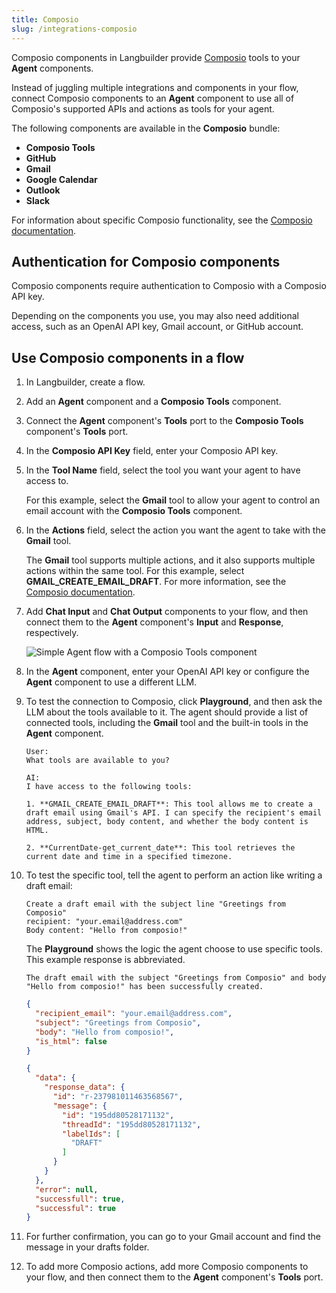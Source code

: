 ```yaml
---
title: Composio
slug: /integrations-composio
---
```


Composio components in Langbuilder provide [Composio](https://app.composio.dev/) tools to your **Agent** components.

Instead of juggling multiple integrations and components in your flow, connect Composio components to an **Agent** component to use all of Composio's supported APIs and actions as tools for your agent.

The following components are available in the **Composio** bundle:

* **Composio Tools**
* **GitHub**
* **Gmail**
* **Google Calendar**
* **Outlook**
* **Slack**

For information about specific Composio functionality, see the [Composio documentation](https://docs.composio.dev/introduction/intro/overview).

## Authentication for Composio components

Composio components require authentication to Composio with a Composio API key.

Depending on the components you use, you may also need additional access, such as an OpenAI API key, Gmail account, or GitHub account.

## Use Composio components in a flow

1. In Langbuilder, create a flow.

2. Add an **Agent** component and a **Composio Tools** component.

3. Connect the **Agent** component's **Tools** port to the **Composio Tools** component's **Tools** port.

4. In the **Composio API Key** field, enter your Composio API key.

5. In the **Tool Name** field, select the tool you want your agent to have access to.

    For this example, select the **Gmail** tool to allow your agent to control an email account with the **Composio Tools** component.

6. In the **Actions** field, select the action you want the agent to take with the **Gmail** tool.

    The **Gmail** tool supports multiple actions, and it also supports multiple actions within the same tool.
    For this example, select **GMAIL_CREATE_EMAIL_DRAFT**.
    For more information, see the [Composio documentation](https://docs.composio.dev/patterns/tools/use-tools/use-specific-actions).

7. Add **Chat Input** and **Chat Output** components to your flow, and then connect them to the **Agent** component's **Input** and **Response**, respectively.

    ![Simple Agent flow with a Composio Tools component](/img/composio/composio-create-flow.png)

8. In the **Agent** component, enter your OpenAI API key or configure the **Agent** component to use a different LLM.

9. To test the connection to Composio, click **Playground**, and then ask the LLM about the tools available to it.
The agent should provide a list of connected tools, including the **Gmail** tool and the built-in tools in the **Agent** component.

    ```text
    User:
    What tools are available to you?

    AI:
    I have access to the following tools:

    1. **GMAIL_CREATE_EMAIL_DRAFT**: This tool allows me to create a draft email using Gmail's API. I can specify the recipient's email address, subject, body content, and whether the body content is HTML.

    2. **CurrentDate-get_current_date**: This tool retrieves the current date and time in a specified timezone.
    ```

10. To test the specific tool, tell the agent to perform an action like writing a draft email:

    ```text
    Create a draft email with the subject line "Greetings from Composio"
    recipient: "your.email@address.com"
    Body content: "Hello from composio!"
    ```

    The **Playground** shows the logic the agent choose to use specific tools.
    This example response is abbreviated.

    ```text
    The draft email with the subject "Greetings from Composio" and body "Hello from composio!" has been successfully created.
    ```

    ```json
    {
      "recipient_email": "your.email@address.com",
      "subject": "Greetings from Composio",
      "body": "Hello from composio!",
      "is_html": false
    }

    {
      "data": {
        "response_data": {
          "id": "r-237981011463568567",
          "message": {
            "id": "195dd80528171132",
            "threadId": "195dd80528171132",
            "labelIds": [
              "DRAFT"
            ]
          }
        }
      },
      "error": null,
      "successfull": true,
      "successful": true
    }
    ```

11. For further confirmation, you can go to your Gmail account and find the message in your drafts folder.

12. To add more Composio actions, add more Composio components to your flow, and then connect them to the **Agent** component's **Tools** port.